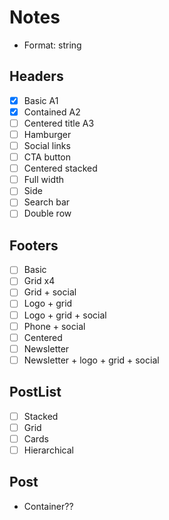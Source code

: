 
# Notes

- Format: string

## Headers

- [x] Basic A1
- [x] Contained A2
- [ ] Centered title A3
- [ ] Hamburger
- [ ] Social links
- [ ] CTA button
- [ ] Centered stacked
- [ ] Full width
- [ ] Side
- [ ] Search bar
- [ ] Double row

## Footers

- [ ] Basic
- [ ] Grid x4
- [ ] Grid + social
- [ ] Logo + grid
- [ ] Logo + grid + social
- [ ] Phone + social
- [ ] Centered
- [ ] Newsletter
- [ ] Newsletter + logo + grid + social

## PostList

- [ ] Stacked
- [ ] Grid
- [ ] Cards
- [ ] Hierarchical

## Post

- Container??
